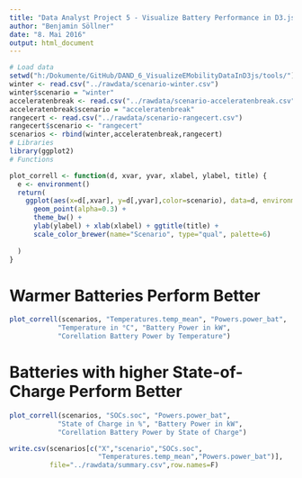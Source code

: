 ```yaml
---
title: "Data Analyst Project 5 - Visualize Battery Performance in D3.js - EDA"
author: "Benjamin Söllner"
date: "8. Mai 2016"
output: html_document
---
```


```r
# Load data
setwd("h:/Dokumente/GitHub/DAND_6_VisualizeEMobilityDataInD3js/tools/")
winter <- read.csv("../rawdata/scenario-winter.csv")
winter$scenario = "winter"
acceleratenbreak <- read.csv("../rawdata/scenario-acceleratenbreak.csv")
acceleratenbreak$scenario = "acceleratenbreak"
rangecert <- read.csv("../rawdata/scenario-rangecert.csv")
rangecert$scenario <- "rangecert"
scenarios <- rbind(winter,acceleratenbreak,rangecert)
# Libraries
library(ggplot2)
# Functions

plot_correll <- function(d, xvar, yvar, xlabel, ylabel, title) {
  e <- environment()
  return(
    ggplot(aes(x=d[,xvar], y=d[,yvar],color=scenario), data=d, environment=e) +
      geom_point(alpha=0.3) +
      theme_bw() + 
      ylab(ylabel) + xlab(xlabel) + ggtitle(title) +
      scale_color_brewer(name="Scenario", type="qual", palette=6)
      
  )
}
```

# Warmer Batteries Perform Better
```r
plot_correll(scenarios, "Temperatures.temp_mean", "Powers.power_bat",
            "Temperature in °C", "Battery Power in kW", 
            "Corellation Battery Power by Temperature")
```

# Batteries with higher State-of-Charge Perform Better
```r
plot_correll(scenarios, "SOCs.soc", "Powers.power_bat",
            "State of Charge in %", "Battery Power in kW",
            "Corellation Battery Power by State of Charge")
```

```r
write.csv(scenarios[c("X","scenario","SOCs.soc",
                      "Temperatures.temp_mean","Powers.power_bat")], 
          file="../rawdata/summary.csv",row.names=F)
```